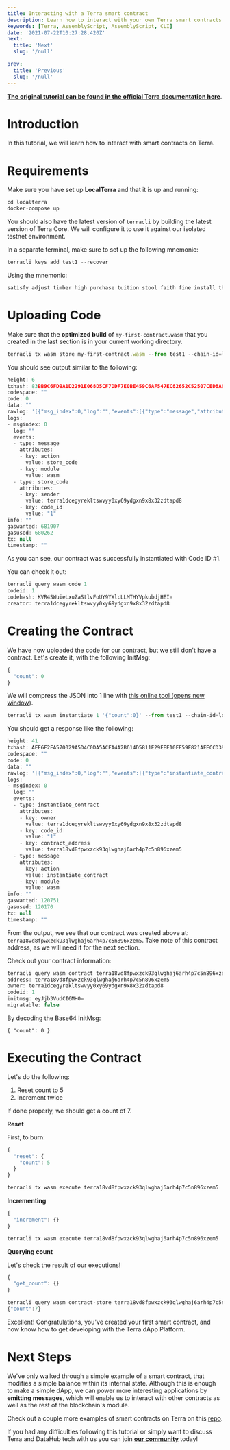```yaml
---
title: Interacting with a Terra smart contract
description: Learn how to interact with your own Terra smart contracts
keywords: [Terra, AssemblyScript, AssemblyScript, CLI]
date: '2021-07-22T10:27:28.420Z'
next:
  title: 'Next'
  slug: '/null'

prev:
  title: 'Previous'
  slug: '/null'
---
```


[**The original tutorial can be found in the official Terra documentation here**](https://docs.terra.money/contracts/tutorial/interacting.html#what-s-next).

# Introduction

In this tutorial, we will learn how to interact with smart contracts on Terra.

# Requirements

Make sure you have set up **LocalTerra** and that it is up and running:

```javascript
cd localterra
docker-compose up
```

You should also have the latest version of `terracli` by building the latest version of Terra Core. We will configure it to use it against our isolated testnet environment.

In a separate terminal, make sure to set up the following mnemonic:

```javascript
terracli keys add test1 --recover
```

Using the mnemonic:

```javascript
satisfy adjust timber high purchase tuition stool faith fine install that you unaware feed domain license impose boss human eager hat rent enjoy dawn
```

# Uploading Code

Make sure that the **optimized build** of `my-first-contract.wasm` that you created in the last section is in your current working directory.

```javascript
terracli tx wasm store my-first-contract.wasm --from test1 --chain-id=localterra --gas=auto --fees=100000uluna --broadcast-mode=block
```

You should see output similar to the following:

```javascript
height: 6
txhash: 83BB9C6FDBA1D2291E068D5CF7DDF7E0BE459C6AF547EC82652C52507CED8A9F
codespace: ""
code: 0
data: ""
rawlog: '[{"msg_index":0,"log":"","events":[{"type":"message","attributes":[{"key":"action","value":"store_code"},{"key":"module","value":"wasm"}]},{"type":"store_code","attributes":[{"key":"sender","value":"terra1dcegyrekltswvyy0xy69ydgxn9x8x32zdtapd8"},{"key":"code_id","value":"1"}]}]}]'
logs:
- msgindex: 0
  log: ""
  events:
  - type: message
    attributes:
    - key: action
      value: store_code
    - key: module
      value: wasm
  - type: store_code
    attributes:
    - key: sender
      value: terra1dcegyrekltswvyy0xy69ydgxn9x8x32zdtapd8
    - key: code_id
      value: "1"
info: ""
gaswanted: 681907
gasused: 680262
tx: null
timestamp: ""
```

As you can see, our contract was successfully instantiated with Code ID #1.

You can check it out:

```javascript
terracli query wasm code 1
codeid: 1
codehash: KVR4SWuieLxuZaStlvFoUY9YXlcLLMTHYVpkubdjHEI=
creator: terra1dcegyrekltswvyy0xy69ydgxn9x8x32zdtapd8
```

# Creating the Contract

We have now uploaded the code for our contract, but we still don't have a contract. Let's create it, with the following InitMsg:

```javascript
{
  "count": 0
}
```

We will compress the JSON into 1 line with [this online tool (opens new window)](https://goonlinetools.com/json-minifier/).

```javascript
terracli tx wasm instantiate 1 '{"count":0}' --from test1 --chain-id=localterra --fees=10000uluna --gas=auto --broadcast-mode=block
```

You should get a response like the following:

```javascript
height: 41
txhash: AEF6F2FA570029A5D4C0DA5ACFA4A2B614D5811E29EEE10FF59F821AFECCD399
codespace: ""
code: 0
data: ""
rawlog: '[{"msg_index":0,"log":"","events":[{"type":"instantiate_contract","attributes":[{"key":"owner","value":"terra1dcegyrekltswvyy0xy69ydgxn9x8x32zdtapd8"},{"key":"code_id","value":"1"},{"key":"contract_address","value":"terra18vd8fpwxzck93qlwghaj6arh4p7c5n896xzem5"}]},{"type":"message","attributes":[{"key":"action","value":"instantiate_contract"},{"key":"module","value":"wasm"}]}]}]'
logs:
- msgindex: 0
  log: ""
  events:
  - type: instantiate_contract
    attributes:
    - key: owner
      value: terra1dcegyrekltswvyy0xy69ydgxn9x8x32zdtapd8
    - key: code_id
      value: "1"
    - key: contract_address
      value: terra18vd8fpwxzck93qlwghaj6arh4p7c5n896xzem5
  - type: message
    attributes:
    - key: action
      value: instantiate_contract
    - key: module
      value: wasm
info: ""
gaswanted: 120751
gasused: 120170
tx: null
timestamp: ""
```

From the output, we see that our contract was created above at: `terra18vd8fpwxzck93qlwghaj6arh4p7c5n896xzem5`. Take note of this contract address, as we will need it for the next section.

Check out your contract information:

```javascript
terracli query wasm contract terra18vd8fpwxzck93qlwghaj6arh4p7c5n896xzem5
address: terra18vd8fpwxzck93qlwghaj6arh4p7c5n896xzem5
owner: terra1dcegyrekltswvyy0xy69ydgxn9x8x32zdtapd8
codeid: 1
initmsg: eyJjb3VudCI6MH0=
migratable: false
```

By decoding the Base64 InitMsg:

```text
{ "count": 0 }
```

# Executing the Contract

Let's do the following:

1.  Reset count to 5
2.  Increment twice

If done properly, we should get a count of 7.

**Reset**

First, to burn:

```javascript
{
  "reset": {
    "count": 5
  }
}
```

```javascript
terracli tx wasm execute terra18vd8fpwxzck93qlwghaj6arh4p7c5n896xzem5 '{"reset":{"count":5}}' --from test1 --chain-id=localterra --fees=1000000uluna --gas=auto --broadcast-mode=block
```

**Incrementing**

```javascript
{
  "increment": {}
}
```

```javascript
terracli tx wasm execute terra18vd8fpwxzck93qlwghaj6arh4p7c5n896xzem5 '{"increment":{}}' --from test1 --chain-id=localterra --gas=auto --fees=1000000uluna --broadcast-mode=block
```

**Querying count**

Let's check the result of our executions!

```javascript
{
  "get_count": {}
}
```

```javascript
terracli query wasm contract-store terra18vd8fpwxzck93qlwghaj6arh4p7c5n896xzem5 '{"get_count":{}}'
{"count":7}
```

Excellent! Congratulations, you've created your first smart contract, and now know how to get developing with the Terra dApp Platform.

# Next Steps

We've only walked through a simple example of a smart contract, that modifies a simple balance within its internal state. Although this is enough to make a simple dApp, we can power more interesting applications by **emitting messages**, which will enable us to interact with other contracts as well as the rest of the blockchain's module.

Check out a couple more examples of smart contracts on Terra on this [repo](https://github.com/terra-project/cosmwasm-contracts).

If you had any difficulties following this tutorial or simply want to discuss Terra and DataHub tech with us you can join [**our community**](https://discord.gg/fszyM7K) today!
